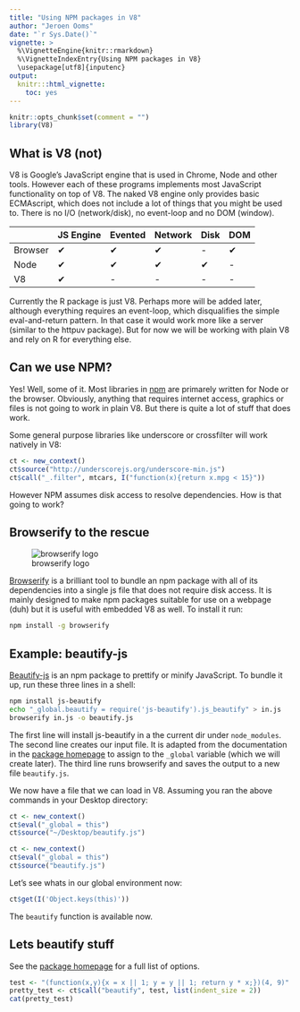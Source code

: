 ```yaml
---
title: "Using NPM packages in V8"
author: "Jeroen Ooms"
date: "`r Sys.Date()`"
vignette: >
  %\VignetteEngine{knitr::rmarkdown}
  %\VignetteIndexEntry{Using NPM packages in V8}
  \usepackage[utf8]{inputenc} 
output:
  knitr:::html_vignette:
    toc: yes
---
```


```r
knitr::opts_chunk$set(comment = "")
library(V8)
```

## What is V8 (not)

V8 is Google's JavaScript engine that is used in Chrome, Node and other tools. However each of these programs implements most JavaScript functionality on top of V8. The naked V8 engine only provides basic ECMAscript, which does not include a lot of things that you might be used to. There is no I/O (network/disk), no event-loop and no DOM (window).

|         | JS Engine | Evented  | Network | Disk | DOM |
|---------|--------|-----------|------|---------|-----|
| Browser | ✔      | ✔        | ✔    | -     | ✔   |
| Node    | ✔      | ✔        | ✔    | ✔       | -   |
| V8      | ✔      | -         | -    | -       | -   |

Currently the R package is just V8. Perhaps more will be added later, although everything requires an event-loop, which disqualifies the simple eval-and-return pattern. In that case it would work more like a server (similar to the httpuv package). But for now we will be working with plain V8 and rely on R for everything else.

## Can we use NPM?

Yes! Well, some of it. Most libraries in [npm](https://www.npmjs.com) are primarely written for Node or the browser. Obviously, anything that requires internet access, graphics or files is not going to work in plain V8. But there is quite a lot of stuff that does work.

Some general purpose libraries like underscore or crossfilter will work natively in V8:

```r
ct <- new_context()
ct$source("http://underscorejs.org/underscore-min.js")
ct$call("_.filter", mtcars, I("function(x){return x.mpg < 15}"))
```

However NPM assumes disk access to resolve dependencies. How is that going to work?

## Browserify to the rescue

![browserify logo](http://substack.net/images/browserify_logo.png)

[Browserify](http://browserify.org/) is a brilliant tool to bundle an npm package with all of its dependencies into a single js file that does not require disk access. It is mainly designed to make npm packages suitable for use on a webpage (duh) but it is useful with embedded V8 as well. To install it run:

```bash
npm install -g browserify
```

## Example: beautify-js

[Beautify-js](https://www.npmjs.com/package/js-beautify) is an npm package to prettify or minify JavaScript. To bundle it up, run these three lines in a shell:

```bash
npm install js-beautify
echo "_global.beautify = require('js-beautify').js_beautify" > in.js
browserify in.js -o beautify.js
```

The first line will install js-beautify in a the current dir under `node_modules`.
The second line creates our input file. It is adapted from the documentation in the [package homepage](https://www.npmjs.com/package/js-beautify) to assign to the `_global` variable (which we will create later). The third line runs browserify and saves the output to a new file `beautify.js`.

We now have a file that we can load in V8. Assuming you ran the above commands in your Desktop directory:

```r
ct <- new_context()
ct$eval("_global = this")
ct$source("~/Desktop/beautify.js")
```

```r
ct <- new_context()
ct$eval("_global = this")
ct$source("beautify.js")
```

Let's see whats in our global environment now:

```r
ct$get(I('Object.keys(this)'))
```

The `beautify` function is available now.

## Lets beautify stuff

See the [package homepage](https://www.npmjs.com/package/js-beautify) for a full list of options.

```r
test <- "(function(x,y){x = x || 1; y = y || 1; return y * x;})(4, 9)"
pretty_test <- ct$call("beautify", test, list(indent_size = 2))
cat(pretty_test)

```



